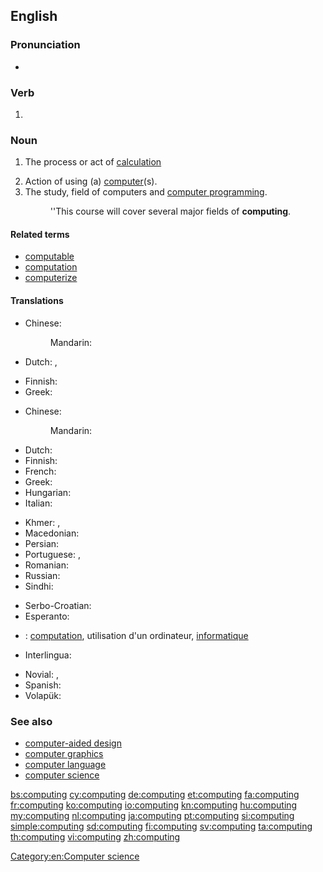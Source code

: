 ==English==
{{wikipedia}}

===Pronunciation===
* {{audio|en-us-computing.ogg|Audio (US)|lang=en}}

===Verb===
{{head|en|present participle}}

# {{present participle of|compute|lang=en}}

===Noun===
{{en-noun|-}}

# {{context|literally|lang=en}} The process or act of [[calculation]]
# Action of using (a) [[computer]](s).
# The study, field of computers and [[computer programming]].
#: ''This course will cover several major fields of '''computing'''.

====Related terms====
* [[computable]]
* [[computation]]
* [[computerize]]

====Translations====
{{trans-see|calculation}}

{{trans-top|action of using a computer}}
* Chinese:
*: Mandarin: {{t|cmn|计算机应用|sc=Hani}}
* Dutch: {{t+|nl|computeren}}, {{t|nl|computergebruik|n}}
{{trans-mid}}
* Finnish: {{t+|fi|tietojenkäsittely}}
* Greek: {{t+|el|υπολογίζοντας|tr=ypologízontas}}
{{trans-bottom}}

{{trans-top|the study, field of computers and computer programming}}
* Chinese:
*: Mandarin: {{t|cmn|计算机编程|sc=Hani}}
* Dutch: {{t+|nl|informatica}}
* Finnish: {{t+|fi|tietojenkäsittelytiede}}
* French: {{t+|fr|informatique|f}}
* Greek: {{t+|el|πληροφορική|f|tr=pliroforikí}}
* Hungarian: {{t|hu|számítástechnika}}
* Italian: {{t+|it|informatica|f}}
{{trans-mid}}
* Khmer: {{t|km|កុំព្យូទ័រវិទ្យា|tr=kompyuutoa vityie|sc=Khmr}}, {{t|km|គណិតូបករណ៍វិទ្យា|tr=kak net tob kor vit tyea|sc=Khmr}}
* Macedonian: {{t|mk|информатика|f|tr=informátika|sc=Cyrl}}
* Persian: {{t+|fa|انفورماتیک|tr=anformâtik}}
* Portuguese: {{t+|pt|informática|f}}, {{t+|pt|computação|f}}
* Romanian: {{t+|ro|informatică|f}}
* Russian: {{t+|ru|информатика|f|tr=informátika|sc=Cyrl}}
* Sindhi: {{t+|sd|ڳڻپيوڀياس|tr=ganpyubhiyaas|sc=sd-Arab}}
{{trans-bottom}}

{{checktrans-top}}
* Serbo-Croatian: {{t+check|sh|računarstvo|n}}
* Esperanto: {{t-check|eo|komputili}}
* {{ttbc|fr}}: [[computation]], utilisation d'un ordinateur, [[informatique]]
* Interlingua: {{t-check|ia|computatorar}}
{{trans-mid}}
* Novial: {{t-check|nov|komputo}}, {{t-check|nov|komputatione}}
* Spanish: {{t-check|es|computación}}
* Volapük: {{t-check|vo|kompütön}}
{{trans-bottom}}

===See also===
* [[computer-aided design]]
* [[computer graphics]]
* [[computer language]]
* [[computer science]]

[[Category:en:Computer science]]

[[bs:computing]]
[[cy:computing]]
[[de:computing]]
[[et:computing]]
[[fa:computing]]
[[fr:computing]]
[[ko:computing]]
[[io:computing]]
[[kn:computing]]
[[hu:computing]]
[[my:computing]]
[[nl:computing]]
[[ja:computing]]
[[pt:computing]]
[[si:computing]]
[[simple:computing]]
[[sd:computing]]
[[fi:computing]]
[[sv:computing]]
[[ta:computing]]
[[th:computing]]
[[vi:computing]]
[[zh:computing]]
